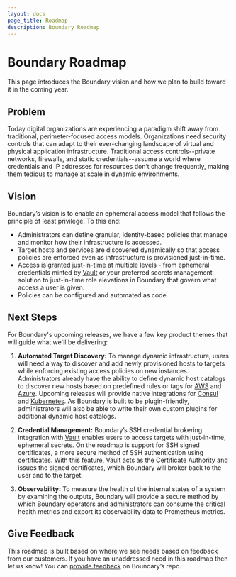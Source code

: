 ```yaml
---
layout: docs
page_title: Roadmap
description: Boundary Roadmap
---
```


# Boundary Roadmap

This page introduces the Boundary vision and how we plan to build toward it in the coming year.

## Problem

Today digital organizations are experiencing a paradigm shift away from traditional, perimeter-focused access models. Organizations need security controls that can adapt to their ever-changing landscape of virtual and physical application infrastructure. Traditional access controls--private networks, firewalls, and static credentials--assume a world where credentials and IP addresses for resources don’t change frequently, making them tedious to manage at scale in dynamic environments.

## Vision

Boundary’s vision is to enable an ephemeral access model that follows the principle of least privilege. To this end:

- Administrators can define granular, identity-based policies that manage and monitor how their infrastructure is accessed.
- Target hosts and services are discovered dynamically so that access policies are enforced even as infrastructure is provisioned just-in-time.
- Access is granted just-in-time at multiple levels - from ephemeral credentials minted by [Vault](https://www.vaultproject.io/) or your preferred secrets management solution to just-in-time role elevations in Boundary that govern what access a user is given.
- Policies can be configured and automated as code.

## Next Steps

For Boundary's upcoming releases, we have a few key product themes that will guide what we'll be delivering:

1. **Automated Target Discovery:** To manage dynamic infrastructure, users will need a way to discover and add newly provisioned hosts to targets while enforcing existing access policies on new instances. Administrators already have the ability to define dynamic host catalogs to discover new hosts based on predefined rules or tags for [AWS](https://learn.hashicorp.com/tutorials/boundary/aws-host-catalogs?in=boundary/configuration) and [Azure](https://learn.hashicorp.com/tutorials/boundary/azure-host-catalogs?in=boundary/configuration). Upcoming releases will provide native integrations for [Consul](https://www.consul.io/) and [Kubernetes](https://kubernetes.io/). As Boundary is built to be plugin-friendly, administrators will also be able to write their own custom plugins for additional dynamic host catalogs.

2. **Credential Management:** Boundary’s SSH credential brokering integration with [Vault](https://www.vaultproject.io/) enables users to access targets with just-in-time, ephemeral secrets. On the roadmap is support for SSH signed certificates, a more secure method of SSH authentication using certificates. With this feature, Vault acts as the Certificate Authority and issues the signed certificates, which Boundary will broker back to the user and to the target.

3. **Observability:** To measure the health of the internal states of a system by examining the outputs, Boundary will provide a secure method by which Boundary operators and administrators can consume the critical health metrics and export its observability data to Prometheus metrics. 

## Give Feedback

This roadmap is built based on where we see needs based on feedback from our customers. If you have an unaddressed need in this roadmap then let us know! You can [provide feedback](https://github.com/hashicorp/boundary/issues/new/choose) on Boundary’s repo.
